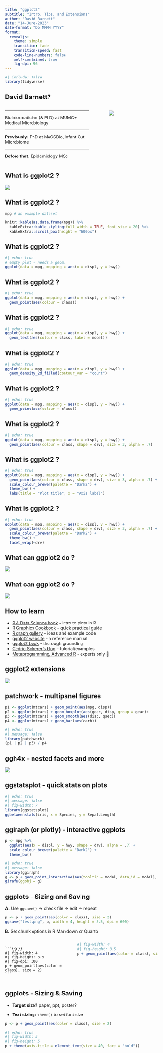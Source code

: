 ```yaml
---
title: "ggplot2"
subtitle: "Intro, Tips, and Extensions"
author: "David Barnett"
date: "14-June-2023"
date-format: "Do MMMM YYYY"
format: 
  revealjs:
    theme: simple
    transition: fade
    transition-speed: fast
    code-line-numbers: false
    self-contained: true
    fig-dpi: 96
---
```


```r
#| include: false
library(tidyverse)
```

## David Barnett?
::: columns
::: {.column width="60%"}

---

Bioinformatician (& PhD) at MUMC+ Medical Microbiology

---

**Previously:**
PhD at MaCSBio, Infant Gut Microbiome 

---

**Before that:** 
Epidemiology MSc

:::

::: {.column width="5%"}
:::

::: {.column width="35%"}
[![](assets/david-github-profile.jpg)](https://github.com/david-barnett)
:::
:::

## What is ggplot2 ?

[![](assets/ggplot2-webpage.jpg)](https://ggplot2.tidyverse.org/)

## What is ggplot2 ?

``` R
mpg # an example dataset
```

```r
knitr::kable(as.data.frame(mpg)) %>% 
  kableExtra::kable_styling(full_width = TRUE, font_size = 20) %>% 
  kableExtra::scroll_box(height = "600px")
```

## What is ggplot2 ?

```r
#| echo: true
# empty plot - needs a geom!
ggplot(data = mpg, mapping = aes(x = displ, y = hwy))
```

## What is ggplot2 ? 

```r
#| echo: true
ggplot(data = mpg, mapping = aes(x = displ, y = hwy)) +
  geom_point(aes(colour = class))
```


## What is ggplot2 ?

```r
#| echo: true
ggplot(data = mpg, mapping = aes(x = displ, y = hwy)) +
  geom_text(aes(colour = class, label = model))
```


## What is ggplot2 ?

```r
#| echo: true
ggplot(data = mpg, mapping = aes(x = displ, y = hwy)) +
  geom_density_2d_filled(contour_var = "count")
```

## What is ggplot2 ?

```r
#| echo: true
ggplot(data = mpg, mapping = aes(x = displ, y = hwy)) +
  geom_point(aes(colour = class))
```

## What is ggplot2 ?

```r
#| echo: true
ggplot(data = mpg, mapping = aes(x = displ, y = hwy)) +
  geom_point(aes(colour = class, shape = drv), size = 3, alpha = .7)
```

## What is ggplot2 ?

```r
#| echo: true
ggplot(data = mpg, mapping = aes(x = displ, y = hwy)) +
  geom_point(aes(colour = class, shape = drv), size = 3, alpha = .7) +
  scale_colour_brewer(palette = "Dark2") +
  theme_bw() +
  labs(title = "Plot title", x = "Axis label")
```

## What is ggplot2 ?

```r
#| echo: true
ggplot(data = mpg, mapping = aes(x = displ, y = hwy)) +
  geom_point(aes(colour = class, shape = drv), size = 3, alpha = .7) +
  scale_colour_brewer(palette = "Dark2") +
  theme_bw() +
  facet_wrap(~drv)
```

## What can ggplot2 do ?

![](assets/endika2023-old-fig2.jpg)

## What can ggplot2 do ?

![](assets/barnett2023-fig1.jpg)

## How to learn

- [R 4 Data Science book](https://r4ds.hadley.nz/visualize.html) - intro to plots in R
- [R Graphics Cookbook](https://r-graphics.org/) - quick practical guide
- [R graph gallery](https://r-graph-gallery.com/) - ideas and example code
- [ggplot2 website](https://ggplot2.tidyverse.org/reference/index.html) - a reference manual 
- [ggplot2 book](https://ggplot2-book.org/) - thorough grounding
- [Cedric Scherer's blog](https://www.cedricscherer.com/2019/08/05/a-ggplot2-tutorial-for-beautiful-plotting-in-r/) - tutorial/examples
- [Metaprogramming, Advanced R](https://adv-r.hadley.nz/metaprogramming.html) - experts only 🤯

## ggplot2 extensions

[![](assets/extensions-screenshot.jpg)](https://exts.ggplot2.tidyverse.org/gallery/)

## patchwork - multipanel figures

```r
p1 <- ggplot(mtcars) + geom_point(aes(mpg, disp))
p2 <- ggplot(mtcars) + geom_boxplot(aes(gear, disp, group = gear))
p3 <- ggplot(mtcars) + geom_smooth(aes(disp, qsec))
p4 <- ggplot(mtcars) + geom_bar(aes(carb))
```

```r
#| echo: true
#| message: false
library(patchwork)
(p1 | p2 | p3) / p4
```


## ggh4x - nested facets and more

![](assets/ggh4x-nested-facets.png)

## ggstatsplot - quick stats on plots


```r
#| echo: true
#| message: false
#| fig-width: 7
library(ggstatsplot)
ggbetweenstats(iris, x = Species, y = Sepal.Length)
```

## ggiraph (or plotly) - interactive ggplots

```r
p <- mpg %>% 
  ggplot(aes(x = displ, y = hwy, shape = drv), alpha = .7) +
  scale_colour_brewer(palette = "Dark2") +
  theme_bw()
```


```r
#| echo: true
#| message: false
library(ggiraph)
g <- p + geom_point_interactive(aes(tooltip = model, data_id = model), size = 5)  
girafe(ggobj = g)
```


## ggplots - Sizing and Saving


**A.**  Use `ggsave()` -> check file -> edit -> repeat

```r
p <- p + geom_point(aes(color = class), size = 2)
ggsave("test.png", p, width = 4, height = 3.5, dpi = 600)
```

**B.**  Set chunk options in R Markdown or Quarto

::: columns
::: {.column width="40%"}

````

```{{r}}
#| fig-width: 4
#| fig-height: 3.5
#| fig-dpi: 300
p + geom_point(aes(color = class), size = 2)
```

````

:::

::: {.column width="50%"}
```r
#| fig-width: 4
#| fig-height: 3.5
p + geom_point(aes(color = class), size = 2)
```

:::

:::

## ggplots - Sizing & Saving

- **Target size?** paper, ppt, poster?

- **Text sizing:** `theme()` to set font size

```r
p <- p + geom_point(aes(color = class), size = 2)
```

```r
#| echo: true
#| fig-width: 5
#| fig-height: 5
p + theme(axis.title = element_text(size = 40, face = "bold"))
```

